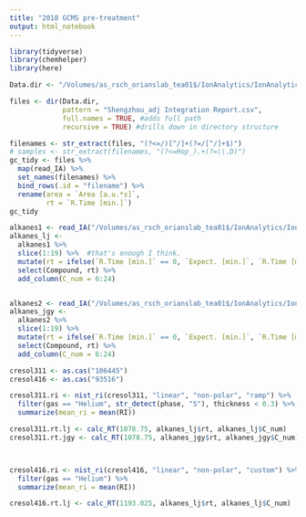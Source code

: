 ```yaml
---
title: "2018 GCMS pre-treatment"
output: html_notebook
---
```

```r
library(tidyverse)
library(chemhelper)
library(here)
```

```r
Data.dir <- "/Volumes/as_rsch_orianslab_tea01$/IonAnalytics/IonAnalytics Projects/Shengzhou_2018/Data"

files <- dir(Data.dir,
             pattern = "Shengzhou_adj Integration Report.csv",
             full.names = TRUE, #adds full path
             recursive = TRUE) #drills down in directory structure

filenames <- str_extract(files, "(?<=/)[^/]+(?=/[^/]+$)")
# samples <- str_extract(filenames, "(?<=Hop_).+(?=\\.D)")
gc_tidy <- files %>%
  map(read_IA) %>%
  set_names(filenames) %>% 
  bind_rows(.id = "filename") %>% 
  rename(area = `Area [a.u.*s]`,
         rt = `R.Time [min.]`)
gc_tidy
```

```r
alkanes1 <- read_IA("/Volumes/as_rsch_orianslab_tea01$/IonAnalytics/IonAnalytics Projects/Shengzhou_2018/Data/073018_alkanemix/Meth_073018_alkanemix Integration Report.csv")
alkanes_lj <-
  alkanes1 %>% 
  slice(1:19) %>%  #that's enough I think.
  mutate(rt = ifelse(`R.Time [min.]` == 0, `Expect. [min.]`, `R.Time [min.]`)) %>% 
  select(Compound, rt) %>% 
  add_column(C_num = 6:24)


alkanes2 <- read_IA("/Volumes/as_rsch_orianslab_tea01$/IonAnalytics/IonAnalytics Projects/Shengzhou_2018/Data/082018_Alkane/Meth_073018_alkanemix Integration Report.csv")
alkanes_jgy <- 
  alkanes2 %>% 
  slice(1:19) %>% 
  mutate(rt = ifelse(`R.Time [min.]` == 0, `Expect. [min.]`, `R.Time [min.]`)) %>% 
  select(Compound, rt) %>% 
  add_column(C_num = 6:24)
```

```r
cresol311 <- as.cas("106445")
cresol416 <- as.cas("93516")

cresol311.ri <- nist_ri(cresol311, "linear", "non-polar", "ramp") %>% 
  filter(gas == "Helium", str_detect(phase, "5"), thickness < 0.3) %>% 
  summarize(mean_ri = mean(RI))

cresol311.rt.lj <- calc_RT(1078.75, alkanes_lj$rt, alkanes_lj$C_num)
cresol311.rt.jgy <- calc_RT(1078.75, alkanes_jgy$rt, alkanes_jgy$C_num)



cresol416.ri <- nist_ri(cresol416, "linear", "non-polar", "custom") %>% 
  filter(gas == "Helium") %>% 
  summarize(mean_ri = mean(RI))

cresol416.rt.lj <- calc_RT(1193.025, alkanes_lj$rt, alkanes_lj$C_num)
```

